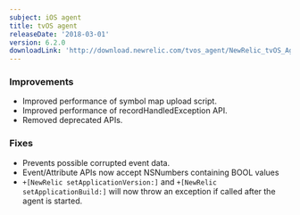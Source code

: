 ```yaml
---
subject: iOS agent
title: tvOS agent
releaseDate: '2018-03-01'
version: 6.2.0
downloadLink: 'http://download.newrelic.com/tvos_agent/NewRelic_tvOS_Agent_6.2.0.zip'
---
```


### Improvements

* Improved performance of symbol map upload script.
* Improved performance of recordHandledException API.
* Removed deprecated APIs.

### Fixes

* Prevents possible corrupted event data.
* Event/Attribute APIs now accept NSNumbers containing BOOL values
* `+[NewRelic setApplicationVersion:]` and `+[NewRelic setApplicationBuild:]` will now throw an exception if called after the agent is started.
